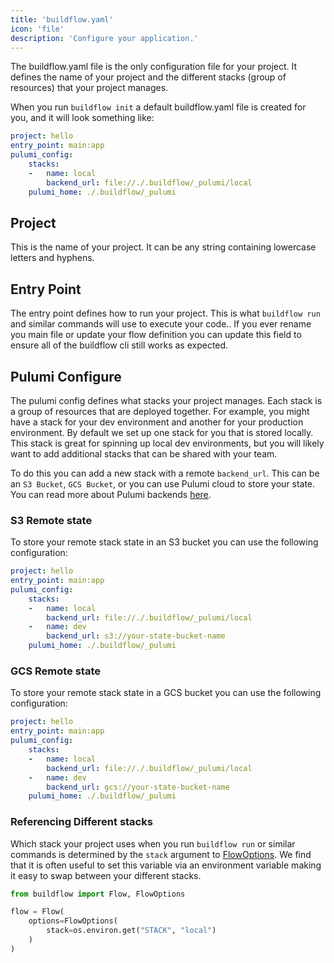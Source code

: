 ```yaml
---
title: 'buildflow.yaml'
icon: 'file'
description: 'Configure your application.'
---
```


The buildflow.yaml file is the only configuration file for your project. It defines the name of your project and the different stacks (group of resources) that your project manages.

When you run `buildflow init` a default buildflow.yaml file is created for you, and it will look something like:

```yaml
project: hello
entry_point: main:app
pulumi_config:
    stacks:
    -   name: local
        backend_url: file://./.buildflow/_pulumi/local
    pulumi_home: ./.buildflow/_pulumi
```

## Project

This is the name of your project. It can be any string containing lowercase letters and hyphens.

## Entry Point

The entry point defines how to run your project. This is what `buildflow run` and similar commands will use to execute your code.. If you ever rename you main file or update your flow definition you can update this field to ensure all of the buildflow cli still works as expected.

## Pulumi Configure

The pulumi config defines what stacks your project manages. Each stack is a group of resources that are deployed together. For example, you might have a stack for your dev environment and another for your production environment.
By default we set up one stack for you that is stored locally. This stack is great for spinning up local dev environments, but you will likely want to add additional stacks that can be shared with your team.

To do this you can add a new stack with a remote `backend_url`. This can be an `S3 Bucket`, `GCS Bucket`, or you can use Pulumi cloud to store your state. You can read more about Pulumi backends [here](https://www.pulumi.com/docs/intro/concepts/state/).

### S3 Remote state

To store your remote stack state in an S3 bucket you can use the following configuration:

```yaml
project: hello
entry_point: main:app
pulumi_config:
    stacks:
    -   name: local
        backend_url: file://./.buildflow/_pulumi/local
    -   name: dev
        backend_url: s3://your-state-bucket-name
    pulumi_home: ./.buildflow/_pulumi
```

### GCS Remote state

To store your remote stack state in a GCS bucket you can use the following configuration:

```yaml
project: hello
entry_point: main:app
pulumi_config:
    stacks:
    -   name: local
        backend_url: file://./.buildflow/_pulumi/local
    -   name: dev
        backend_url: gcs://your-state-bucket-name
    pulumi_home: ./.buildflow/_pulumi
```

### Referencing Different stacks

Which stack your project uses when you run `buildflow run` or similar commands is determined by the `stack` argument to [FlowOptions](/programming-guide/flows#infrastructure). We find that it is often useful to set this variable via an environment variable making it easy to swap between your different stacks.

```python
from buildflow import Flow, FlowOptions

flow = Flow(
    options=FlowOptions(
        stack=os.environ.get("STACK", "local")
    )
)
```